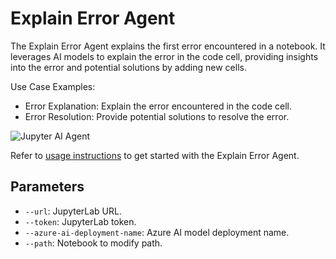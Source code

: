 <!--
  ~ Copyright (c) 2023-2024 Datalayer, Inc.
  ~
  ~ BSD 3-Clause License
-->

# Explain Error Agent

The Explain Error Agent explains the first error encountered in a notebook. It leverages AI models to explain the error in the code cell, providing insights into the error and potential solutions by adding new cells.

Use Case Examples:
- Error Explanation: Explain the error encountered in the code cell.
- Error Resolution: Provide potential solutions to resolve the error.

![Jupyter AI Agent](https://assets.datalayer.tech/jupyter-ai-agent/ai-agent-explainerror-demo-terminal.gif)

Refer to [usage instructions](/docs/usage) to get started with the Explain Error Agent.

## Parameters

- `--url`: JupyterLab URL.
- `--token`: JupyterLab token.
- `--azure-ai-deployment-name`: Azure AI model deployment name.
- `--path`: Notebook to modify path.